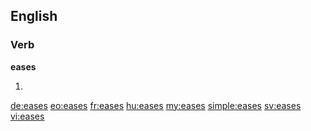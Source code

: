==English==

===Verb===
'''eases'''

# {{third-person singular of|ease}}

[[de:eases]]
[[eo:eases]]
[[fr:eases]]
[[hu:eases]]
[[my:eases]]
[[simple:eases]]
[[sv:eases]]
[[vi:eases]]